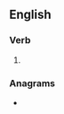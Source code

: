==English==

===Verb===
{{head|en|verb form}}

# {{en-past of|stickle}}

===Anagrams===
* {{l|en|dicklets}}